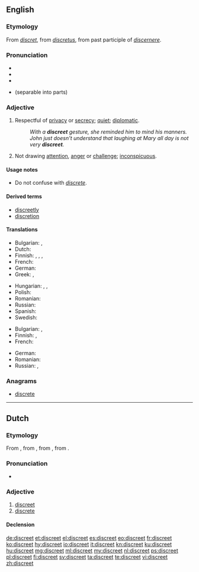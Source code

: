 ==English==

===Etymology===
From {{etyl|fro|en}} ''[[discret]]'', from {{etyl|la|en}} ''[[discretus]]'', from past participle of ''[[discernere]]''.

===Pronunciation===
* {{IPA|/dɪˈskɹiːt/}}
* {{audio|en-us-discreet.ogg|Audio (US)|lang=en}}
* {{rhymes|iːt}}
* {{homophones|lang=en|discrete}} (separable into parts)

===Adjective===
{{en-adj}}

# Respectful of [[privacy]] or [[secrecy]]; [[quiet]]; [[diplomatic]].
#: ''With a '''discreet''' gesture, she reminded him to mind his manners.''
#: ''John just doesn't understand that laughing at Mary all day is not very '''discreet'''.''
# Not drawing [[attention]], [[anger]] or [[challenge]]; [[inconspicuous]].

====Usage notes====
* Do not confuse with ''[[discrete]]''.

====Derived terms====
* [[discreetly]]
* [[discretion]]

====Translations====
{{trans-top|respectful of privacy or secrecy; quiet; diplomatic}}
* Bulgarian: {{t+|bg|дискретен}},  {{t+|bg|тактичен}}
* Dutch: {{t+|nl|discreet}}
* Finnish: {{t|fi|hienotunteinen}}, {{t|fi|hienovarainen}}, {{t|fi|tahdikas}}, {{t+|fi|diskreetti}}
* French: {{t+|fr|discret}}
* German: {{t+|de|diskret}}
* Greek: {{t+|el|διακριτική|f|tr=diakritiki}}, {{t+|el|διακριτικός|m|tr=diakritikos}}
{{trans-mid}}
* Hungarian: {{t+|hu|diszkrét}}, {{t+|hu|tapintatos}}, {{t|hu|titoktartó}}
* Polish: {{t+|pl|dyskretny}}
* Romanian: {{t+|ro|discret}}
* Russian: {{t+|ru|тактичный}}
* Spanish: {{t+|es|discreto}}
* Swedish: {{t+|sv|diskret}}
{{trans-bottom}}

{{trans-top|not drawing attention, anger or challenge; inconspicuous}}
* Bulgarian: {{t+|bg|предпазлив}},  {{t+|bg|сдържан}}
* Finnish: {{t|fi|hillitty}}, {{t+|fi|diskreetti}}
* French: {{t+|fr|discret}}
{{trans-mid}}
* German: {{t+|de|diskret}}
* Romanian: {{t+|ro|discret}}
* Russian: {{t+|ru|незаметный}}, {{t+|ru|неброский}}
{{trans-bottom}}

===Anagrams===
* [[discrete#English|discrete]]

----

==Dutch==

===Etymology===
From {{etyl|dum|nl}} {{term|discreet|lang=dum}}, from {{etyl|fro|nl}} {{term|discret|lang=fro}}, from {{etyl|ML.|nl}} {{m|la|discrētus}}, from {{m|la|discernō}}.

===Pronunciation===
* {{audio|Nl-discreet.ogg|Audio|lang=nl}}

===Adjective===
{{nl-adj|discreter}}

# [[#English|discreet]]
# [[discrete]]

====Declension====
{{nl-decl-adj|discrete}}

[[de:discreet]]
[[et:discreet]]
[[el:discreet]]
[[es:discreet]]
[[eo:discreet]]
[[fr:discreet]]
[[ko:discreet]]
[[hy:discreet]]
[[io:discreet]]
[[it:discreet]]
[[kn:discreet]]
[[ku:discreet]]
[[hu:discreet]]
[[mg:discreet]]
[[ml:discreet]]
[[my:discreet]]
[[nl:discreet]]
[[ps:discreet]]
[[pl:discreet]]
[[fi:discreet]]
[[sv:discreet]]
[[ta:discreet]]
[[te:discreet]]
[[vi:discreet]]
[[zh:discreet]]